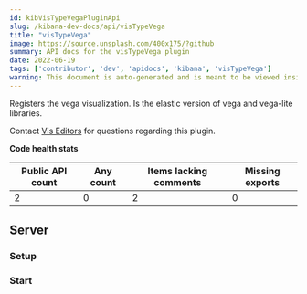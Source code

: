 ```yaml
---
id: kibVisTypeVegaPluginApi
slug: /kibana-dev-docs/api/visTypeVega
title: "visTypeVega"
image: https://source.unsplash.com/400x175/?github
summary: API docs for the visTypeVega plugin
date: 2022-06-19
tags: ['contributor', 'dev', 'apidocs', 'kibana', 'visTypeVega']
warning: This document is auto-generated and is meant to be viewed inside our experimental, new docs system. Reach out in #docs-engineering for more info.
---
```


Registers the vega visualization. Is the elastic version of vega and vega-lite libraries.

Contact [Vis Editors](https://github.com/orgs/elastic/teams/kibana-vis-editors) for questions regarding this plugin.

**Code health stats**

| Public API count  | Any count | Items lacking comments | Missing exports |
|-------------------|-----------|------------------------|-----------------|
| 2 | 0 | 2 | 0 |

## Server

### Setup
<DocDefinitionList data={[visTypeVegaObj.server.setup]}/>

### Start
<DocDefinitionList data={[visTypeVegaObj.server.start]}/>

